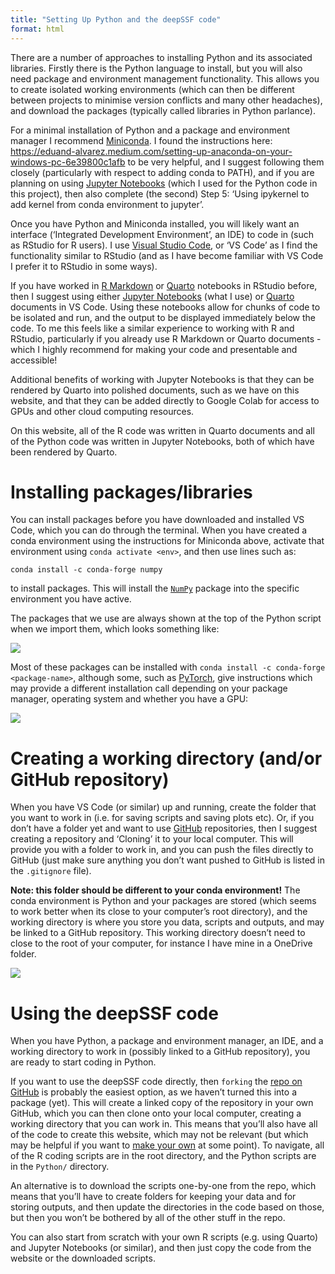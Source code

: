 ```yaml
---
title: "Setting Up Python and the deepSSF code"
format: html
---
```


There are a number of approaches to installing Python and its associated libraries. Firstly there is the Python language to install, but you will also need package and environment management functionality. This allows you to create isolated working environments (which can then be different between projects to minimise version conflicts and many other headaches), and download the packages (typically called libraries in Python parlance). 

For a minimal installation of Python and a package and environment manager I recommend [Miniconda](https://docs.anaconda.com/miniconda/). I found the instructions here: [https://eduand-alvarez.medium.com/setting-up-anaconda-on-your-windows-pc-6e39800c1afb](https://eduand-alvarez.medium.com/setting-up-anaconda-on-your-windows-pc-6e39800c1afb) to be very helpful, and I suggest following them closely (particularly with respect to adding conda to PATH), and if you are planning on using [Jupyter Notebooks](https://jupyter.org/) (which I used for the Python code in this project), then also complete (the second) Step 5: 'Using ipykernel to add kernel from conda environment to jupyter'.

Once you have Python and Miniconda installed, you will likely want an interface ('Integrated Development Environment', an IDE) to code in (such as RStudio for R users). I use [Visual Studio Code](https://code.visualstudio.com/), or 'VS Code' as I find the functionality similar to RStudio (and as I have become familiar with VS Code I prefer it to RStudio in some ways).

If you have worked in [R Markdown](https://rmarkdown.rstudio.com/) or [Quarto](https://quarto.org/) notebooks in RStudio before, then I suggest using either [Jupyter Notebooks](https://jupyter.org/) (what I use) or [Quarto](https://quarto.org/) documents in VS Code. Using these notebooks allow for chunks of code to be isolated and run, and the output to be displayed immediately below the code. To me this feels like a similar experience to working with R and RStudio, particularly if you already use R Markdown or Quarto documents - which I highly recommend for making your code and presentable and accessible! 

Additional benefits of working with Jupyter Notebooks is that they can be rendered by Quarto into polished documents, such as we have on this website, and that they can be added directly to Google Colab for access to GPUs and other cloud computing resources.

On this website, all of the R code was written in Quarto documents and all of the Python code was written in Jupyter Notebooks, both of which have been rendered by Quarto.

# Installing packages/libraries

You can install packages before you have downloaded and installed VS Code, which you can do through the terminal. When you have created a conda environment using the instructions for Miniconda above, activate that environment using `conda activate <env>`, and then use lines such as:

`conda install -c conda-forge numpy`

to install packages. This will install the [`NumPy`](https://numpy.org/) package into the specific environment you have active. 

The packages that we use are always shown at the top of the Python script when we import them, which looks something like:

![](figures/packages.png)

Most of these packages can be installed with `conda install -c conda-forge <package-name>`, although some, such as [PyTorch](https://pytorch.org/), give instructions which may provide a different installation call depending on your package manager, operating system and whether you have a GPU:

![](figures/pytorch_install.png)

# Creating a working directory (and/or GitHub repository)

When you have VS Code (or similar) up and running, create the folder that you want to work in (i.e. for saving scripts and saving plots etc). Or, if you don't have a folder yet and want to use [GitHub](https://github.com/) repositories, then I suggest creating a repository and 'Cloning' it to your local computer. This will provide you with a folder to work in, and you can push the files directly to GitHub (just make sure anything you don't want pushed to GitHub is listed in the `.gitignore` file).

**Note: this folder should be different to your conda environment!** The conda environment is Python and your packages are stored (which seems to work better when its close to your computer's root directory), and the working directory is where you store you data, scripts and outputs, and may be linked to a GitHub repository. This working directory doesn't need to close to the root of your computer, for instance I have mine in a OneDrive folder.

![](figures/vscode_startup.png)

# Using the deepSSF code

When you have Python, a package and environment manager, an IDE, and a working directory to work in (possibly linked to a GitHub repository), you are ready to start coding in Python. 

If you want to use the deepSSF code directly, then `forking` the [repo on GitHub](https://github.com/swforrest/deepSSF) is probably the easiest option, as we haven't turned this into a package (yet). This will create a linked copy of the repository in your own GitHub, which you can then clone onto your local computer, creating a working directory that you can work in. This means that you'll also have all of the code to create this website, which may not be relevant (but which may be helpful if you want to [make your own](https://quarto.org/docs/websites/) at some point). To navigate, all of the R coding scripts are in the root directory, and the Python scripts are in the `Python/` directory.

An alternative is to download the scripts one-by-one from the repo, which means that you'll have to create folders for keeping your data and for storing outputs, and then update the directories in the code based on those, but then you won't be bothered by all of the other stuff in the repo.

You can also start from scratch with your own R scripts (e.g. using Quarto) and Jupyter Notebooks (or similar), and then just copy the code from the website or the downloaded scripts.